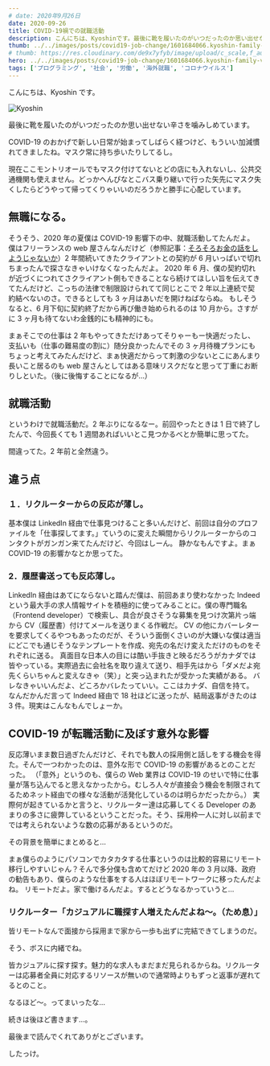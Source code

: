 ```yaml
---
# date: 2020年9月26日
date: 2020-09-26
title: COVID-19禍での就職活動
description: こんにちは、Kyoshinです。最後に靴を履いたのがいつだったのか思い出せない辛さを噛みしめています。
thumb: ../../images/posts/covid19-job-change/1601684066.kyoshin-family-ver-02.jpg
# thumb: https://res.cloudinary.com/de9x7yfyb/image/upload/c_scale,f_auto,w_120/v1637734551/qc3/posts/covid19-job-change/1601684066.kyoshin-family-ver-02_-original_gjg3dl.jpg
hero: ../../images/posts/covid19-job-change/1601684066.kyoshin-family-ver-02.jpg
tags: ['プログラミング', '社会', '労働', '海外就職', 'コロナウイルス']
---
```


こんにちは、Kyoshin です。

![Kyoshin](../../images/posts/covid19-job-change/kyoshin.jpg)

最後に靴を履いたのがいつだったのか思い出せない辛さを噛みしめています。

COVID-19 のおかげで新しい日常が始まってしばらく経つけど、もういい加減慣れてきましたね。マスク常に持ち歩いたりしてるし。

現在ここモントリオールでもマスク付けてないとどの店にも入れないし、公共交通機関も使えません。どっかへんぴなとこバス乗り継いで行った矢先にマスク失くしたらどうやって帰ってくりゃいいのだろうかと勝手に心配しています。

## 無職になる。

そうそう、2020 年の夏僕は COVID-19 影響下の中、就職活動してたんだよ。
僕はフリーランスの web 屋さんなんだけど（参照記事：[そろそろお金の話をしようじゃないか](/blog/canada-salary '過去記事')）2 年間続いてきたクライアントとの契約が 6 月いっぱいで切れちまったんで探さなきゃいけなくなったんだよ。
2020 年 6 月、僕の契約切れが近づくにつれてさクライアント側もできることなら続けてほしい旨を伝えてきてたんだけど、こっちの法律で制限設けられてて同じとこで 2 年以上連続で契約結べないのさ。できるとしても 3 ヶ月はあいだを開けねばならぬ。
もしそうなると、6 月下旬に契約終了だから再び働き始められるのは 10 月から。さすがに 3 ヶ月も待てないわ金銭的にも精神的にも。

まぁそこでの仕事は 2 年もやってきただけあってそりゃーもー快適だったし、支払いも（仕事の難易度の割に）随分良かったんでその 3 ヶ月待機プランにもちょっと考えてみたんだけど、まぁ快適だからって刺激の少ないとこにあんまり長いこと居るのも web 屋さんとしてはある意味リスクだなと思って丁重にお断りしといた。（後に後悔することになるが…）

## 就職活動

というわけで就職活動だ。2 年ぶりになるなー。前回やったときは 1 日で終了したんで、今回長くても 1 週間あればいいとこ見つかるべとか簡単に思ってた。

間違ってた。2 年前と全然違う。

## 違う点

### １．リクルーターからの反応が薄し。

基本僕は LinkedIn 経由で仕事見つけること多いんだけど、前回は自分のプロファイルを「仕事探してます。」ていうのに変えた瞬間からリクルーターからのコンタクトがガンガン来てたんだけど、今回はしーん。
静かなもんですよ。まぁ COVID-19 の影響かなとか思ってた。

### 2．履歴書送っても反応薄し。

LinkedIn 経由はあてにならないと踏んだ僕は、前回あまり使わなかった Indeed という最大手の求人情報サイトを積極的に使ってみることに。僕の専門職名（Frontend developer）で検索し、具合が良さそうな募集を見つけ次第片っ端から CV（履歴書）付けてメールを送りまくる作戦だ。
CV の他にカバーレターを要求してくるやつもあったのだが、そういう面倒くさいのが大嫌いな僕は適当にどこでも通じそうなテンプレートを作成、宛先の名だけ変えただけのものをそれぞれに送る。
真面目な日本人の目には酷い手抜きと映るだろうがカナダでは皆やっている。実際過去に会社名を取り違えて送り、相手先はから「ダメだよ宛先くらいちゃんと変えなきゃ（笑）」と突っ込まれたが受かった実績がある。
バレなきゃいいんだよ、どころかバレたっていい。ここはカナダ、自信を持て。
なんだかんだ言って Indeed 経由で 18 社ほどに送ったが、結局返事がきたのは 3 件。現実はこんなもんでしょーか。

## COVID-19 が転職活動に及ぼす意外な影響

反応薄いまま数日過ぎたんだけど、それでも数人の採用側と話しをする機会を得た。そんで一つわかったのは、意外な形で COVID-19 の影響があるとのことだった。
（「意外」というのも、僕らの Web 業界は COVID-19 のせいで特に仕事量が落ち込んでると思えなかったから。むしろ人々が直接会う機会を制限されてるためネット経由での様々な活動が活発化しているのは明らかだったから。）
実際何が起きているかと言うと、リクルーター達は応募してくる Developer のあまりの多さに疲弊しているということだった。そう、採用枠一人に対し以前まででは考えられないような数の応募があるというのだ。

その背景を簡単にまとめると…

まぁ僕らのようにパソコンでカタカタする仕事というのは比較的容易にリモート移行しやすいじゃん？そんで多分僕も含めてだけど 2020 年の 3 月以降、政府の勧告もあり、僕らのような仕事をする人はほぼリモートワークに移ったんだよね。
リモートだよ。家で働けるんだよ。するとどうなるかっていうと…

### リクルーター「カジュアルに職探す人増えたんだよね〜。（ため息）」

皆リモートなんで面接から採用まで家から一歩も出ずに完結できてしまうのだ。

そう、ボスに内緒でね。

皆カジュアルに探す探す。魅力的な求人もまだまだ見られるからね。リクルーターは応募者全員に対応するリソースが無いので通常時よりもずっと返事が遅れてるとのこと。

なるほど〜。ってまいったな…

続きは後ほど書きます…。

最後まで読んでくれてありがとございます。

したっけ。
